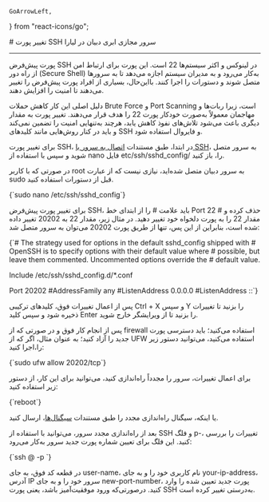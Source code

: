     GoArrowLeft,
} from "react-icons/go";


<Layout>
<Head>
<title>مستندات تغییر پورت SSH در سرور مجازی ابری Debian - لیارا</title>

<meta property="og:title" content="مستندات خدمات رایانش ابری لیارا" />
<meta property="og:description" content="مستندات مربوط به تغییر پورت SSH سرور مجازی VPS در لیارا"  />
<meta property="og:image" content="https://media.liara.ir/logos/liara-poster.jpg" />
</Head>
# تغییر پورت SSH سرور مجازی ابری دبیان در لیارا

<hr className="mb-2" />

پورت پیش‌فرض SSH در لینوکس و اکثر سیستم‌ها <Important>22</Important> است. این پورت برای ارتباط امن از راه دور (Secure Shell) به‌کار می‌رود و به مدیران سیستم اجازه می‌دهد تا به سرورها متصل شوند و دستورات را اجرا کنند. بااین‌حال، بسیاری از افراد پورت پیش‌فرض را تغییر می‌دهند تا امنیت را افزایش دهند. 

<div className="h-2" />

دلیل اصلی این کار کاهش حملات Brute Force و Port Scanning است، زیرا ربات‌ها و مهاجمان معمولاً به‌صورت خودکار پورت <Important>22</Important> را هدف قرار می‌دهند. تغییر پورت به مقدار دیگری باعث می‌شود تلاش‌های نفوذ کاهش یابد، هرچند به‌تنهایی امنیت را تضمین نمی‌کند و باید در کنار روش‌هایی مانند کلیدهای SSH و فایروال استفاده شود.

<div className="h-2" />

برای تغییر پورت SSH، در ابتدا، طبق مستندات <a href="/iaas/Debian/how-tos/connect-to-server-using-ssh" className="text-[#2196f3]">اتصال به سرور با SSH</a>، به سرور متصل شوید و سپس با استفاده از <Important>nano</Important> فایل <Important>etc/ssh/sshd_config/</Important> را، باز کنید.

<div className="h-4" />
<Alert variant="error">
<p>
    در صورتی که با کاربر <Important>root</Important> به سرور دبیان متصل شده‌اید، نیازی نیست که از عبارت <Important>sudo</Important> قبل از دستورات استفاده کنید.
</p>
</Alert>
<div className="h-2" />
<div dir='ltr'>
    <Highlight className="bash">
        {`sudo nano /etc/ssh/sshd_config`}
    </Highlight>
</div>
<div className="h-2" />  

برای تغییر پورت پیش‌فرض SSH، باید علامت <Important>#</Important> را از ابتدای خط <Important>Port 22 #</Important> حذف کرده و مقدار <Important>22</Important> را به پورت دلخواه خود تغییر دهید. در مثال زیر، مقدار <Important>22</Important> به <Important>20202</Important> تغییر داده شده است، بنابراین از این پس، تنها از طریق پورت <Important>20202</Important> می‌توان به سرور متصل شد:

<div className="h-2" />
<div dir='ltr'>
    <Highlight className="config">
        {`# The strategy used for options in the default sshd_config shipped with
# OpenSSH is to specify options with their default value where
# possible, but leave them commented.  Uncommented options override the
# default value.

Include /etc/ssh/sshd_config.d/*.conf

Port 20202
#AddressFamily any
#ListenAddress 0.0.0.0
#ListenAddress ::`}
    </Highlight>
</div>
<div className="h-2" /> 
پس از اعمال تغییرات فوق، کلیدهای ترکیبی <Important>Ctrl + X</Important> و سپس <Important>Y</Important> را بزنید تا تغییرات ذخیره شود و سپس کلید <Important>Enter</Important> را بزنید تا از ویرایشگر خارج شوید.


پس از انجام کار فوق و در صورتی که از firewall استفاده می‌کنید؛ باید دسترسی پورت جدید را آزاد کنید؛ به عنوان مثال، اگر که از UFW استفاده می‌کنید، می‌توانید دستور زیر را،اجرا کنید:

<div className="h-2" />
<div dir='ltr'>
    <Highlight className="bash">
        {`sudo ufw allow 20202/tcp`}
    </Highlight>
</div>
<div className="h-2" />

برای اعمال تغییرات، سرور را مجدداً راه‌اندازی کنید، می‌توانید برای این کار، از دستور زیر استفاده کنید: 

<div className="h-2" />
<div dir='ltr'>
    <Highlight className="bash">
        {`reboot`}
    </Highlight>
</div>
<div className="h-2" />

یا اینکه، سیگنال راه‌اندازی مجدد را طبق مستندات <a href="/iaas/details/signals" className="text-[#2196f3]">سیگنال‌ها</a>، ارسال کنید.

<div className="h-2" />

بعد از راه‌اندازی مجدد سرور، می‌توانید با استفاده از SSH و فلگ <Important>p-</Important>، تغییرات را بررسی کنید. این فلگ برای تعیین شماره پورت جدید سرور به‌کار می‌رود:

<div className="h-2" />
<div dir='ltr'>
    <Highlight className="bash">
        {`ssh <user-name>@<your-ip-address> -p <new-port-number>`}
    </Highlight>
</div>
<div className="h-2" />

در قطعه کد فوق، به جای <Important>user-name</Important>، نام کاربری خود را و به جای <Important>your-ip-address</Important>، آدرس IP سرور خود را و به جای <Important>new-port-number</Important>، پورت جدید تعیین شده را وارد کنید.
درصورتی‌که ورود موفقیت‌آمیز باشد، یعنی پورت SSH به‌درستی تغییر کرده است.


</Layout>